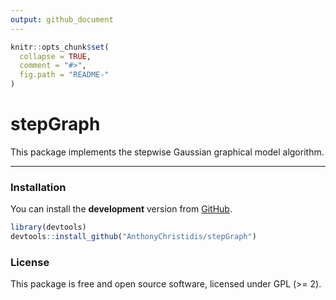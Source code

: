 ```yaml
---
output: github_document
---
```


```r
knitr::opts_chunk$set(
  collapse = TRUE,
  comment = "#>",
  fig.path = "README-"
)
```


stepGraph
==========

This package implements the stepwise Gaussian graphical model algorithm.

------------------------------------------------------------------------

### Installation

You can install the **development** version from [GitHub](https://github.com/AnthonyChristidis/stepGraph).

``` r
library(devtools)
devtools::install_github("AnthonyChristidis/stepGraph")
```


### License

This package is free and open source software, licensed under GPL (&gt;= 2).
